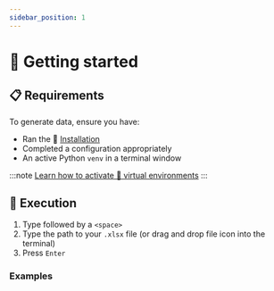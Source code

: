 ```yaml
---
sidebar_position: 1
---
```



# 🏃 Getting started

## 📋 Requirements

To generate data, ensure you have:

- Ran the 🔧 [Installation](../../../installation)
- Completed a <ExcelIcon /> configuration appropriately
- An active <PythonIcon /> Python `venv` in a terminal window

:::note
[Learn how to activate 🔮 virtual
environments](../../../installation/application#-virtual-environment)
:::

## 🚀 Execution

1. Type <AppInline /> followed by a `<space>`
2. Type the path to your `.xlsx` file (or drag and drop file icon into the
   terminal)
3. Press `Enter`

### Examples

<ProcessingCommandBlock />
